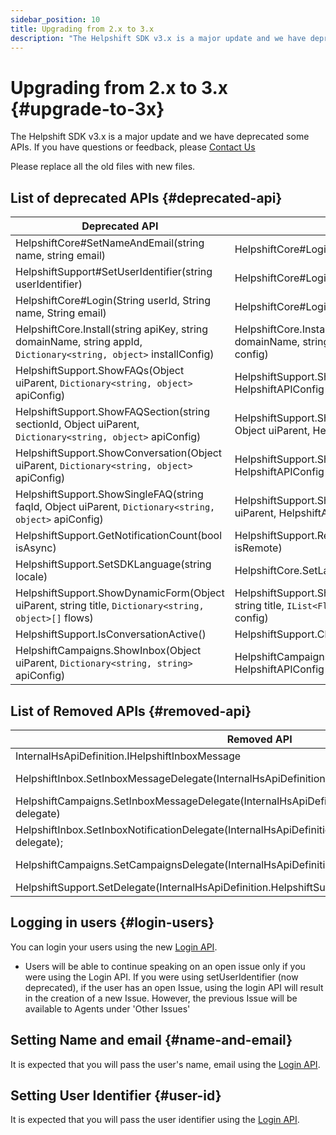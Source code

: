 ```yaml
---
sidebar_position: 10
title: Upgrading from 2.x to 3.x
description: "The Helpshift SDK v3.x is a major update and we have deprecated some APIs. If you have questions or feedback, please Contact Us"
---
```




# Upgrading from 2.x to 3.x {#upgrade-to-3x}

<Intro>

The Helpshift SDK v3.x is a major update and we have deprecated some APIs. If you have questions or feedback, please <a href="https://support.helpshift.com/kb/contact/" target="_blank">Contact Us</a>


</Intro>


<Admonition type="info" title="Note">

Please replace all the old files with new files.

</Admonition>


## List of deprecated APIs {#deprecated-api}
| Deprecated API | New API |
|----------------|---------|
| HelpshiftCore#SetNameAndEmail(string name, string email)| HelpshiftCore#Login(HelpshiftUser user)|
| HelpshiftSupport#SetUserIdentifier(string userIdentifier)| HelpshiftCore#Login(HelpshiftUser user)|
| HelpshiftCore#Login(String userId, String name, String email)| HelpshiftCore#Login(HelpshiftUser user)|
| HelpshiftCore.Install(string apiKey, string domainName, string appId, `Dictionary<string, object>` installConfig)| HelpshiftCore.Install(string apiKey, string domainName, string appId, HelpshiftInstallConfig config)|
| HelpshiftSupport.ShowFAQs(Object uiParent, `Dictionary<string, object>` apiConfig)| HelpshiftSupport.ShowFAQs(Object uiParent, HelpshiftAPIConfig config)|
| HelpshiftSupport.ShowFAQSection(string sectionId, Object uiParent, `Dictionary<string, object>` apiConfig)| HelpshiftSupport.ShowFAQSection(string sectionId, Object uiParent, HelpshiftAPIConfig config)|
| HelpshiftSupport.ShowConversation(Object uiParent, `Dictionary<string, object>` apiConfig)| HelpshiftSupport.ShowConversation(Object uiParent, HelpshiftAPIConfig config)|
| HelpshiftSupport.ShowSingleFAQ(string faqId, Object uiParent, `Dictionary<string, object>` apiConfig)| HelpshiftSupport.ShowSingleFAQ(string faqId, Object uiParent, HelpshiftAPIConfig config)|
| HelpshiftSupport.GetNotificationCount(bool isAsync)| HelpshiftSupport.RequestUnreadMessagesCount(bool isRemote)|
| HelpshiftSupport.SetSDKLanguage(string locale)| HelpshiftCore.SetLanguage(string languageCode)|
| HelpshiftSupport.ShowDynamicForm(Object uiParent, string title, `Dictionary<string, object>[]` flows)| HelpshiftSupport.ShowDynamicForm(Object uiParent, string title, `IList<Flow>` flows, HelpshiftAPIConfig config)| | HelpshiftSupport.SetMetaData(`Dictionary<string, object>` metaData)| HelpshiftSupport.SetMetadata(HelpshiftSupportMetadata metadata)|
| HelpshiftSupport.IsConversationActive()| HelpshiftSupport.CheckIfConversationActive()|
| HelpshiftCampaigns.ShowInbox(Object uiParent, `Dictionary<string, string>` apiConfig)| HelpshiftCampaigns.ShowInbox(Object uiParent, HelpshiftAPIConfig config)|

## List of Removed APIs {#removed-api}
| Removed API | New API |
|----------------|---------|
| InternalHsApiDefinition.IHelpshiftInboxMessage| InboxMessage|
| HelpshiftInbox.SetInboxMessageDelegate(InternalHsApiDefinition.HelpshiftInboxDelegate delegate)| HelpshiftInbox.SetInboxMessageDelegate(IInboxMessageDelegate delegate);|
| HelpshiftCampaigns.SetInboxMessageDelegate(InternalHsApiDefinition.HelpshiftInboxDelegate delegate)| HelpshiftCampaigns.SetInboxMessageDelegate(IInboxMessageDelegate delegate);|
| HelpshiftInbox.SetInboxNotificationDelegate(InternalHsApiDefinition.HelpshiftInboxNotificationDelegate delegate);| HelpshiftInbox.SetInboxNotificationDelegate(IInboxNotificationDelegate delegate);|
| HelpshiftCampaigns.SetCampaignsDelegate(InternalHsApiDefinition.HelpshiftCampaignsDelegate);| HelpshiftCampaigns.SetCampaignsDelegate(ICampaignsDelegate delegate);|
| HelpshiftSupport.SetDelegate(InternalHsApiDefinition.HelpshiftSupportDelegate delegate);| HelpshiftSupport.SetDelegate(ISupportDelegate delegate);|

## Logging in users {#login-users}

You can login your users using the new [Login API](/xamarin/users-ios#logged-in-users).


<Admonition type="info" title="Note">

* Users will be able to continue speaking on an open issue only if you were using the Login API. If you were using setUserIdentifier (now deprecated), if the user has an open Issue, using the login API will result in the creation of a new Issue. However, the previous Issue will be available to Agents under 'Other Issues'

</Admonition>


## Setting  Name and email {#name-and-email}

It is expected that you will pass the user's name, email using the [Login API](/xamarin/users-ios#logged-in-users).

## Setting User Identifier {#user-id}

It is expected that you will pass the user identifier using the [Login API](/xamarin/users-ios#logged-in-users).

